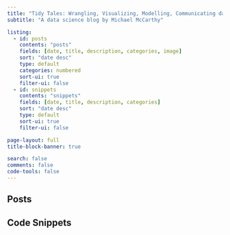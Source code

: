 ```yaml
---
title: "Tidy Tales: Wrangling, Visualizing, Modelling, Communicating data"
subtitle: "A data science blog by Michael McCarthy"

listing:
  - id: posts
    contents: "posts"
    fields: [date, title, description, categories, image]
    sort: "date desc"
    type: default
    categories: numbered
    sort-ui: true
    filter-ui: false
  - id: snippets
    contents: "snippets"
    fields: [date, title, description, categories]
    sort: "date desc"
    type: default
    sort-ui: true
    filter-ui: false

page-layout: full
title-block-banner: true

search: false
comments: false
code-tools: false
---
```


## Posts

:::{#posts}
:::

## Code Snippets

:::{#snippets}
:::

